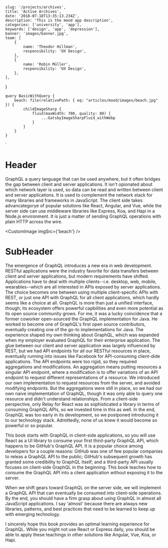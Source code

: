 
    slug: '/projects/archives',
    title: 'Active Archives',
    date: '2018-07-18T13:35:13.234Z',
    description: 'This is the mood app description',
    categories: ['university', 'app'],
    keywords: ['design', 'app', 'depression'],
    banner: 'images/banner.jpg',
    team: [
        {
            name: 'Theodor Hillman',
            responsibility: 'UX Design',
        },
        {
            name: 'Robin Müller',
            responsibility: 'UX Design',
        },
    ],
}

    query BasicWithQuery {
        beach: file(relativePath: { eq: "articles/mood/images/beach.jpg" }) {
            childImageSharp {
                fluid(maxWidth: 700, quality: 80) {
                    ...GatsbyImageSharpFluid_withWebp
                }
            }
        }
    }
`

# Header

GraphQL a query language that can be used anywhere, but it often bridges the gap between client and server applications. It isn't opionated about which network layer is used, so data can be read and written between client and server applications. It is used to complement the network stack for many libraries and frameworks in JavaScript. The client side takes advancategorye of popular solutions like React, Angular, and Vue, while the server side can use middleware libraries like Express, Koa, and Hapi in a Node.js environment. It is just a matter of sending GraphQL operations with plain HTTP across the wire.

<CustomImage imgSrc={'beach'} />

# SubHeader

The emergence of GraphQL introduces a new era in web development. RESTful applications were the industry favorite for data transfers between client and server applications, but modern requirements have shifted. Applications have to deal with multiple clients--i.e. desktop, web, mobile, wearables--which are all interested in APIs exposed by server applications. The choice becomes one between using multiple client-specific APIs with REST, or just one API with GraphQL for all client applications, which hardly seems like a choice at all. GraphQL is more than just a unified interface, though; its ecosystem offers powerful capbilities and even more potential as its open source community grows.
For me, it was a lucky coincidence that a former coworker open-sourced the GraphQL implementation for Java. He worked to become one of GraphQL's first open source contributors, eventually creating one of the go-to implementations for Java. The experience shaped my own thinking about GraphQL, which was expanded when my employer evaluated GraphQL for their enterprise application. The glue between our client and server application was largely influenced by REST, but we had API endpoints for all our RESTful resources in place, eventually running into issues like Facebook for API-consuming client-dide applications. The API endpoints were too rigid, so they required aggregations and modifications. An aggregation means putting resources a singular API endpoint, where a modification is to offer variations of an API endpoint to request different representations of a resource. We introduced our own implementation to request resources from the server, and avoided modifying endpoints. But the aggregations were still in place, so we had our own naive implementation of GraphQL, though it was only able to query one resource and didn't understand relationships. From a client-side perspective, only Relay for React was as sophisticated a library in terms of consuming GraphQL APIs, so we invested time in this as well. In the end, GraphQL was too early in its development, so we postponed introducing it to our technology stack. Admittedly, none of us knew it would become so powerful or so popular.

This book starts with GraphQL in client-side applications, so you will use React as a UI library to consume your first third-party GraphQL API, which happens to be GitHub's GraphQL API. It is a popular choice among developers for a couple reasons: GitHub was one of few popular companies to releas a GraphQL API to the public; GitHub's subsequent growth has granted some credibility to GraphQL itself; and a third-party API usually focuses on client-side GraphQL in the beginning. This book teaches how to consume the GraphQL API into a client application without exposing it to the server.

When we shift gears toward GraphQL on the server side, we will implement a GraphQL API that can eventually be consumed into client-side operations. By the end, you should have a firm grasp about using GraphQL in almost all JavaScript applications. I say 'almost' because there are always new libraries, patterns, and best practices that need to be learned to keep up with emerging technology.

I sincerely hope this book provides an optimal learning experience for GraphQL. While you might not use React or Express daily, you should be able to apply these teachings in other solutions like Angular, Vue, Koa, or Hapi.
